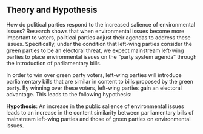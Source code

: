 ## Theory and Hypothesis

How do political parties respond to the increased salience of environmental issues? Research shows that when environmental issues become more important to voters, political parties adjust their agendas to address these issues. Specifically, under the condition that left-wing parties consider the green parties to be an electoral threat, we expect mainstream left-wing parties to place environmental issues on the “party system agenda” through the introduction of parliamentary bills. 

In order to win over green party voters, left-wing parties will introduce parliamentary bills that are similar in content to bills proposed by the green party. By winning over these voters, left-wing parties gain an electoral advantage. This leads to the following hypothesis:

**Hypothesis**: An increase in the public salience of environmental issues leads to an increase in the content similarity between parliamentary bills of mainstream left-wing parties and those of green parties on environmental issues.
